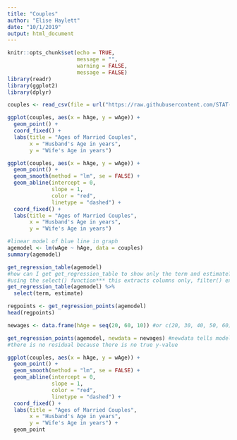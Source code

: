 ```yaml
---
title: "Couples"
author: "Elise Haylett"
date: "10/1/2019"
output: html_document
---
```


```r
knitr::opts_chunk$set(echo = TRUE,
                      message = "",
                      warning = FALSE,
                      message = FALSE)
library(readr)
library(ggplot2)
library(dplyr)
```

```r
couples <- read_csv(file = url("https://raw.githubusercontent.com/STAT-JET-ASU/Datasets/master/Instructor/couples.csv"))
```

```r
ggplot(couples, aes(x = hAge, y = wAge)) +
  geom_point() +
  coord_fixed() +
  labs(title = "Ages of Married Couples",
       x = "Husband's Age in years", 
       y = "Wife's Age in years")
```


```r
ggplot(couples, aes(x = hAge, y = wAge)) +
  geom_point() +
  geom_smooth(method = "lm", se = FALSE) +
  geom_abline(intercept = 0, 
              slope = 1, 
              color = "red", 
              linetype = "dashed") +
  coord_fixed() +
  labs(title = "Ages of Married Couples",
       x = "Husband's Age in years", 
       y = "Wife's Age in years")
```

```r
#linear model of blue line in graph
agemodel <- lm(wAge ~ hAge, data = couples)
summary(agemodel)
```

```r
get_regression_table(agemodel)
#how can I get get_regression_table to show only the term and estimate?
#using the select() function*** this extracts columns only, filter() extracts rows
get_regression_table(agemodel) %>% 
  select(term, estimate)
```
```r
regpoints <- get_regression_points(agemodel)
head(regpoints)
```

```r
newages <- data.frame(hAge = seq(20, 60, 10)) #or c(20, 30, 40, 50, 60)

get_regression_points(agemodel, newdata = newages) #newdata tells model to make new predictions for the new data
#there is no residual because there is no true y-value
```

```r
ggplot(couples, aes(x = hAge, y = wAge)) +
  geom_point() +
  geom_smooth(method = "lm", se = FALSE) +
  geom_abline(intercept = 0, 
              slope = 1, 
              color = "red", 
              linetype = "dashed") +
  coord_fixed() +
  labs(title = "Ages of Married Couples",
       x = "Husband's Age in years", 
       y = "Wife's Age in years") + 
  geom_point
```
